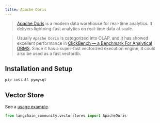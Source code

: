 ```yaml
---
title: Apache Doris
---
```


>[Apache Doris](https://doris.apache.org/) is a modern data warehouse for real-time analytics.
It delivers lightning-fast analytics on real-time data at scale.

>Usually `Apache Doris` is categorized into OLAP, and it has showed excellent performance
> in [ClickBench — a Benchmark For Analytical DBMS](https://benchmark.clickhouse.com/).
> Since it has a super-fast vectorized execution engine, it could also be used as a fast vectordb.

## Installation and Setup

```bash
pip install pymysql
```

## Vector Store

See a [usage example](/oss/python/integrations/vectorstores/apache_doris).

```python
from langchain_community.vectorstores import ApacheDoris
```
